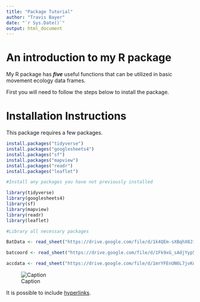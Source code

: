 ```yaml
---
title: "Package Tutorial"
author: "Travis Bayer"
date: "`r Sys.Date()`"
output: html_document
---
```


# An introduction to my R package

My R package has ***five*** useful functions that can be utilized in basic movement ecology data frames.



First you will need to follow the steps below to install the package.

# Installation Instructions

This package requires a few packages.

```r
install.packages("tidyverse")
install.packages("googlesheets4")
install.packages("sf")
install.packages("mapview")
install.packages("readr")
install.packages("leaflet")

#Install any packages you have not previously installed

library(tidyverse)
library(googlesheets4)
library(sf)
library(mapview)
library(readr)
library(leaflet)

#Library all necessary packages
```

```r
BatData <- read_sheet("https://drive.google.com/file/d/1k4QEm-sXBqhX8J1cpVlo3MoVODcHvStR/view?usp=sharing")

batcoord <- read_sheet("https://drive.google.com/file/d/1Fk9xG_sAdjYyp5V8Dg9e_C64QROBpItp/view?usp=sharing")

accdata <- read_sheet("https://drive.google.com/file/d/1mrYFEnUN6L7jvKqoCgtcRewn-SBes_7R/view?usp=sharing")
```


![Caption](path/for/image)

It is possible to include [hyperlinks](wright-lab.org).